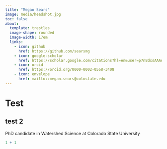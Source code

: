 ```yaml
---
title: "Megan Sears"
image: media/headshot.jpg
toc: false
about: 
  template: trestles
  image-shape: rounded
  image-width: 17em
  links:
    - icon: github
      href: https://github.com/searsmg
    - icon: google-scholar
      href: https://scholar.google.com/citations?hl=en&user=p7nBdxsAAAAJ
    - icon: orcid
      href: https://orcid.org/0000-0002-0568-3408
    - icon: envelope
      href: mailto::megan.sears@colostate.edu
---
```


# Test 

## test 2

PhD candidate in Watershed Science at Colorado State University

```r
1 + 1
```
